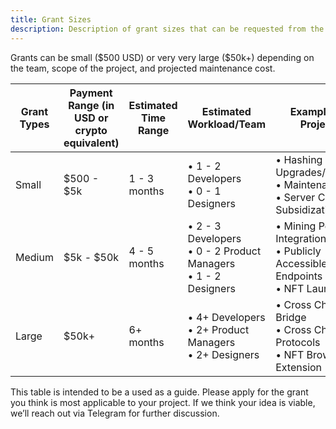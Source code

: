 ```yaml
---
title: Grant Sizes 
description: Description of grant sizes that can be requested from the Iron Fish Foundation
---
```

Grants can be small (\$500 USD) or very very large (\$50k+) depending on the team, scope of the project, and projected maintenance cost.

| Grant Types | Payment Range (in USD or crypto equivalent) | Estimated Time Range | Estimated Workload/Team                                                 | Examples of Projects                                                                     |
| ----------- | ------------------- | -------------------- | ----------------------------------------------------------------------- | ---------------------------------------------------------------------------------------- |
| Small       | \$500 - \$5k        | 1 - 3 months         | • 1 - 2 Developers<br />• 0 - 1 Designers                               | • Hashing Upgrades/Updates<br />• Maintenance<br />• Server Cost Subsidization           |
| Medium      | \$5k - \$50k        | 4 - 5 months         | • 2 - 3 Developers<br />• 0 - 2 Product Managers<br />• 1 - 2 Designers | • Mining Pool Integrations<br />• Publicly Accessible RPC Endpoints<br />• NFT Launchpad |
| Large       | \$50k+              | 6+ months            | • 4+ Developers<br />• 2+ Product Managers<br />• 2+ Designers          | • Cross Chain Bridge<br />• Cross Chain Protocols<br />• NFT Browser Extension           |

This table is intended to be a used as a guide. Please apply for the grant you think is most applicable to your project. If we think your idea is viable, we’ll reach out via Telegram for further discussion.